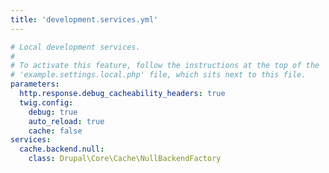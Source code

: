 ```yaml
---
title: 'development.services.yml'
---
```


```yml
# Local development services.
#
# To activate this feature, follow the instructions at the top of the
# 'example.settings.local.php' file, which sits next to this file.
parameters:
  http.response.debug_cacheability_headers: true
  twig.config:
    debug: true
    auto_reload: true
    cache: false
services:
  cache.backend.null:
    class: Drupal\Core\Cache\NullBackendFactory
```